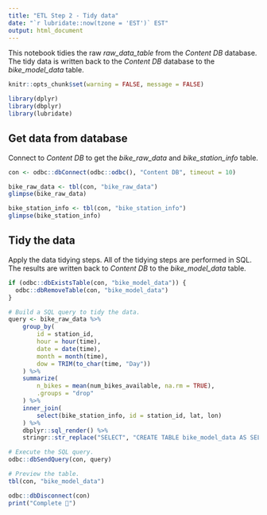 ```yaml
---
title: "ETL Step 2 - Tidy data"
date: "`r lubridate::now(tzone = 'EST')` EST"
output: html_document
---
```


This notebook tidies the raw *raw_data_table* from the *Content DB* database. The tidy data is written back to the *Content DB* database to the *bike_model_data* table.

```r
knitr::opts_chunk$set(warning = FALSE, message = FALSE) 

library(dplyr)
library(dbplyr)
library(lubridate)
```

## Get data from database

Connect to *Content DB* to get the *bike_raw_data* and *bike_station_info* table.

```r
con <- odbc::dbConnect(odbc::odbc(), "Content DB", timeout = 10)

bike_raw_data <- tbl(con, "bike_raw_data")
glimpse(bike_raw_data)

bike_station_info <- tbl(con, "bike_station_info")
glimpse(bike_station_info)
```

## Tidy the data

Apply the data tidying steps. All of the tidying steps are performed in SQL. The results are written back to *Content DB* to the *bike_model_data* table.

```r
if (odbc::dbExistsTable(con, "bike_model_data")) {
  odbc::dbRemoveTable(con, "bike_model_data")
}

# Build a SQL query to tidy the data.
query <- bike_raw_data %>% 
    group_by(
        id = station_id, 
        hour = hour(time), 
        date = date(time), 
        month = month(time), 
        dow = TRIM(to_char(time, "Day"))
    ) %>%
    summarize(
        n_bikes = mean(num_bikes_available, na.rm = TRUE),
        .groups = "drop"
    ) %>%
    inner_join(
        select(bike_station_info, id = station_id, lat, lon)
    ) %>%
    dbplyr::sql_render() %>%
    stringr::str_replace("SELECT", "CREATE TABLE bike_model_data AS SELECT")

# Execute the SQL query.
odbc::dbSendQuery(con, query)

# Preview the table.
tbl(con, "bike_model_data")
```

```r
odbc::dbDisconnect(con)
print("Complete 🎉")
```
